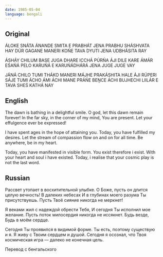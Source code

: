 ```yaml
---
date: 1985-05-04
language: bengali
---
```


## Original

ÁLOKE SNÁTA ÁNANDE SMITA
E PRABHÁT JENA PRABHU SHÁSHVATA HAY
DÚR GAGANE MANERI KOŃE
TAVA DYUTI JENA UDBHÁSITA RAY

ÁSHÁY CHILUM BASE JUGA DHARE
ICCHÁ PÚRŃA ÁJI DILE KARE
ÁMÁR EŚAŃÁ PELO KARUŃÁ
E KARUŃÁDHÁRÁ JENA JUGE JUGE VAY

JÁNÁ CHILO TUMI THÁKO MANERI MÁJHE
PRAKÁSHITA HALE ÁJI RÚPERI SÁJE
TUMI ÁCHO ÁMI ÁCHI MANE PRÁŃE BEṊCE ÁCHI
BUJHECHI LIILÁR E TAVA SHEŚ KATHÁ NAY

## English

The dawn is bathing in a delightful smile.
O god, let this dawn remain forever!
In the far sky,
in the corner of my mind,
You are present.
Let your effulgence ever be expressed!

I have spent ages in the hope of attaining you.
Today, you have fulfilled my desires.
Let the stream of compassion flow on and on for all time.
Be anywhere, be in my heart.

Today, you have manifested in visible form.
You exist therefore i exist.
With your heart and soul i have existed.
Today, i realise that your cosmic play is not the last word.

## Russian

Рассвет утопает в восхитительной улыбке.
О Боже, пусть он длится целую вечность!
В далеких небесах
И в глубинах моего разума
Ты присутствуешь.
Пусть Твоё сияние никогда не меркнет!

Я веками жил с надеждой обрести Тебя,
И сегодня Ты исполнил мое желание.
Пусть поток милосердия никогда не иссякнет.
Будь везде,
Будь в моём сердце.

Сегодня Ты проявился в видимой форме.
Ты есть, поэтому существую и я.
Я живу с Твоим сердцем и душой.
Сегодня я осознал,
что Твоя космическая игра — далеко не конечная цель.

Перевод с бенгальского
